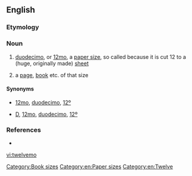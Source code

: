 ==English==

===Etymology===
{{suffix|twelve|mo|lang=en}}

===Noun===
{{en-noun}}

# {{context|paper|lang=en}} [[duodecimo]], or [[12mo]], a [[paper size]], so called because it is cut 12 to a (huge, originally made) [[sheet]]
# {{context|printing|lang=en}} a [[page]], [[book]] etc. of that size

====Synonyms====
* {{sense|page size}} [[12mo]], [[duodecimo]], [[12º]]
* {{sense|book size}} [[D]], [[12mo]], [[duodecimo]], [[12º]]

===References===
* {{R:Websters}}

{{Book-B}}

[[Category:Book sizes]]
[[Category:en:Paper sizes]]
[[Category:en:Twelve]]

[[vi:twelvemo]]
